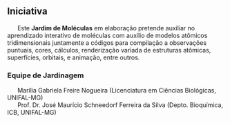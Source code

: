 ## Iniciativa {.unnumbered}

<div class="planta-background">

|       Este **Jardim de Moléculas** em elaboração pretende auxiliar no aprendizado interativo de moléculas com auxílio de modelos atômicos tridimensionais juntamente a códigos para compilação a observações puntuais, cores, cálculos, renderização variada de estruturas atômicas, superfícies, orbitais, e animação, entre outros.


</div>

### Equipe de Jardinagem {.unnumbered} 

|       Marília Gabriela Freire Nogueira (Licenciatura em Ciências Biológicas, UNIFAL-MG)
<!---|       Prof. Dr. Luiz Eduardo Silva (UNIFAL-MG)--->
<!---|       Prof. Dr. Luiz Antônio Staub Mafra --->
|       Prof. Dr. José Maurício Schneedorf Ferreira da Silva (Depto. Bioquímica, ICB, UNIFAL-MG)